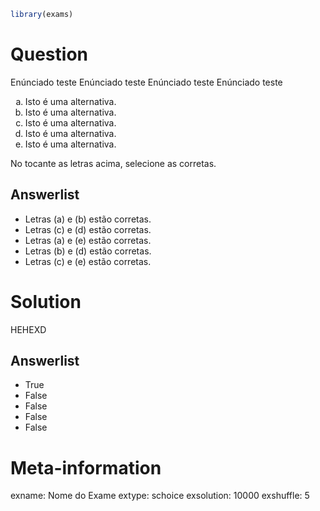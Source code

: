 ```r
library(exams)
```

Question
========

Enúnciado teste Enúnciado teste Enúnciado teste Enúnciado teste

a. Isto é uma alternativa.
b. Isto é uma alternativa.
c. Isto é uma alternativa.
d. Isto é uma alternativa.
e. Isto é uma alternativa.

No tocante as letras acima, selecione as corretas.

Answerlist
----------
* Letras (a) e (b) estão corretas.
* Letras (c) e (d) estão corretas.
* Letras (a) e (e) estão corretas.
* Letras (b) e (d) estão corretas.
* Letras (c) e (e) estão corretas.

Solution
========
HEHEXD

Answerlist
---------
* True
* False
* False
* False
* False

Meta-information
=================

exname: Nome do Exame
extype: schoice
exsolution: 10000
exshuffle: 5
